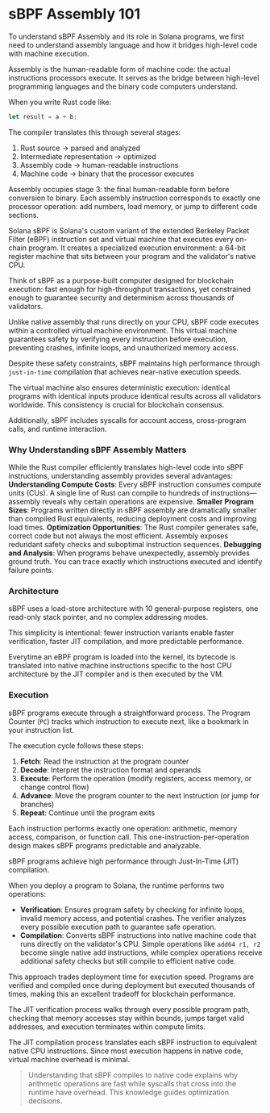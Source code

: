 
#  sBPF Assembly 101

To understand sBPF Assembly and its role in Solana programs, we first need to understand assembly language and how it bridges high-level code with machine execution.

<ArticleSection name="The Assembly Langauge" id="the-assembly-language" level="h2" />

Assembly is the human-readable form of machine code: the actual instructions processors execute. It serves as the bridge between high-level programming languages and the binary code computers understand.

When you write Rust code like:

```rust
let result = a + b;
```

The compiler translates this through several stages:
1. Rust source → parsed and analyzed
2. Intermediate representation → optimized
3. Assembly code → human-readable instructions
4. Machine code → binary that the processor executes

Assembly occupies stage 3: the final human-readable form before conversion to binary. Each assembly instruction corresponds to exactly one processor operation: add numbers, load memory, or jump to different code sections.

<ArticleSection name="The sBPF Virtual Machine" id="the-sbpf-virtual-machine" level="h2" />

Solana sBPF is Solana's custom variant of the extended Berkeley Packet Filter (eBPF) instruction set and virtual machine that executes every on-chain program. It creates a specialized execution environment: a 64-bit register machine that sits between your program and the validator's native CPU.

Think of sBPF as a purpose-built computer designed for blockchain execution: fast enough for high-throughput transactions, yet constrained enough to guarantee security and determinism across thousands of validators.

Unlike native assembly that runs directly on your CPU, sBPF code executes within a controlled virtual machine environment. This virtual machine guarantees safety by verifying every instruction before execution, preventing crashes, infinite loops, and unauthorized memory access.

Despite these safety constraints, sBPF maintains high performance through `just-in-time` compilation that achieves near-native execution speeds.

The virtual machine also ensures deterministic execution: identical programs with identical inputs produce identical results across all validators worldwide. This consistency is crucial for blockchain consensus. 

Additionally, sBPF includes syscalls for account access, cross-program calls, and runtime interaction.

### Why Understanding sBPF Assembly Matters

While the Rust compiler efficiently translates high-level code into sBPF instructions, understanding assembly provides several advantages:
**Understanding Compute Costs**: Every sBPF instruction consumes compute units (CUs). A single line of Rust can compile to hundreds of instructions—assembly reveals why certain operations are expensive.
**Smaller Program Sizes**: Programs written directly in sBPF assembly are dramatically smaller than compiled Rust equivalents, reducing deployment costs and improving load times.
**Optimization Opportunities**: The Rust compiler generates safe, correct code but not always the most efficient. Assembly exposes redundant safety checks and suboptimal instruction sequences.
**Debugging and Analysis**: When programs behave unexpectedly, assembly provides ground truth. You can trace exactly which instructions executed and identify failure points.

### Architecture

sBPF uses a load-store architecture with 10 general-purpose registers, one read-only stack pointer, and no complex addressing modes.

This simplicity is intentional: fewer instruction variants enable faster verification, faster JIT compilation, and more predictable performance. 

Everytime an eBPF program is loaded into the kernel, its bytecode is translated into native machine instructions specific to the host CPU architecture by the JIT compiler and is then executed by the VM.

### Execution

sBPF programs execute through a straightforward process. The Program Counter (`PC`) tracks which instruction to execute next, like a bookmark in your instruction list.

The execution cycle follows these steps:
1. **Fetch**: Read the instruction at the program counter
2. **Decode**: Interpret the instruction format and operands
3. **Execute**: Perform the operation (modify registers, access memory, or change control flow)
4. **Advance**: Move the program counter to the next instruction (or jump for branches)
5. **Repeat**: Continue until the program exits

Each instruction performs exactly one operation: arithmetic, memory access, comparison, or function call. This one-instruction-per-operation design makes sBPF programs predictable and analyzable.

<ArticleSection name="The JIT Compiler Pipeline" id="the-jit-compiler-pipeline" level="h2" />

sBPF programs achieve high performance through Just-In-Time (JIT) compilation.

When you deploy a program to Solana, the runtime performs two operations:
- **Verification**: Ensures program safety by checking for infinite loops, invalid memory access, and potential crashes. The verifier analyzes every possible execution path to guarantee safe operation.
- **Compilation**: Converts sBPF instructions into native machine code that runs directly on the validator's CPU. Simple operations like `add64 r1, r2` become single native add instructions, while complex operations receive additional safety checks but still compile to efficient native code.

This approach trades deployment time for execution speed. Programs are verified and compiled once during deployment but executed thousands of times, making this an excellent tradeoff for blockchain performance.

The JIT verification process walks through every possible program path, checking that memory accesses stay within bounds, jumps target valid addresses, and execution terminates within compute limits.

The JIT compilation process translates each sBPF instruction to equivalent native CPU instructions. Since most execution happens in native code, virtual machine overhead is minimal.

> Understanding that sBPF compiles to native code explains why arithmetic operations are fast while syscalls that cross into the runtime have overhead. This knowledge guides optimization decisions.